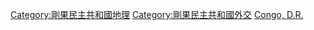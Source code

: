 [[Category:剛果民主共和國地理|Category:剛果民主共和國地理]]
[[Category:剛果民主共和國外交|Category:剛果民主共和國外交]]
[[Category:各國邊界|Congo, D.R.]]